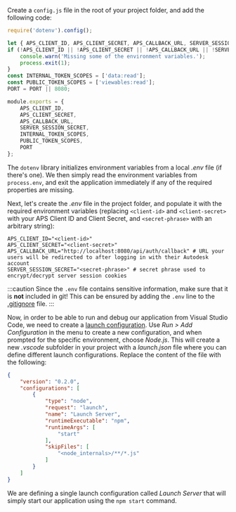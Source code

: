 Create a `config.js` file in the root of your project folder, and add the following code:

```js title="config.js"
require('dotenv').config();

let { APS_CLIENT_ID, APS_CLIENT_SECRET, APS_CALLBACK_URL, SERVER_SESSION_SECRET, PORT } = process.env;
if (!APS_CLIENT_ID || !APS_CLIENT_SECRET || !APS_CALLBACK_URL || !SERVER_SESSION_SECRET) {
    console.warn('Missing some of the environment variables.');
    process.exit(1);
}
const INTERNAL_TOKEN_SCOPES = ['data:read'];
const PUBLIC_TOKEN_SCOPES = ['viewables:read'];
PORT = PORT || 8080;

module.exports = {
    APS_CLIENT_ID,
    APS_CLIENT_SECRET,
    APS_CALLBACK_URL,
    SERVER_SESSION_SECRET,
    INTERNAL_TOKEN_SCOPES,
    PUBLIC_TOKEN_SCOPES,
    PORT
};
```

The `dotenv` library initializes environment variables from a local _.env_ file (if there's one).
We then simply read the environment variables from `process.env`, and exit the application
immediately if any of the required properties are missing.

Next, let's create the _.env_ file in the project folder, and populate it with the required
environment variables (replacing `<client-id>` and `<client-secret>` with your APS Client ID
and Client Secret, and `<secret-phrase>` with an arbitrary string):

``` title=".env"
APS_CLIENT_ID="<client-id>"
APS_CLIENT_SECRET="<client-secret>"
APS_CALLBACK_URL="http://localhost:8080/api/auth/callback" # URL your users will be redirected to after logging in with their Autodesk account
SERVER_SESSION_SECRET="<secret-phrase>" # secret phrase used to encrypt/decrypt server session cookies
```

:::caution
Since the `.env` file contains sensitive information, make sure that it is **not** included in git!
This can be ensured by adding the `.env` line to the [.gitignore](https://git-scm.com/docs/gitignore) file.
:::

Now, in order to be able to run and debug our application from Visual Studio Code, we need to create
a [launch configuration](https://code.visualstudio.com/docs/editor/debugging#_launch-configurations).
Use _Run > Add Configuration_ in the menu to create a new configuration, and when prompted
for the specific environment, choose _Node.js_. This will create a new _.vscode_
subfolder in your project with a _launch.json_ file where you can define different
launch configurations. Replace the content of the file with the following:

```json title=".vscode/launch.json"
{
    "version": "0.2.0",
    "configurations": [
        {
            "type": "node",
            "request": "launch",
            "name": "Launch Server",
            "runtimeExecutable": "npm",
            "runtimeArgs": [
                "start"
            ],
            "skipFiles": [
                "<node_internals>/**/*.js"
            ]
        }
    ]
}
```

We are defining a single launch configuration called _Launch Server_ that will simply
start our application using the `npm start` command.